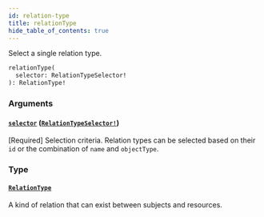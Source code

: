 ```yaml
---
id: relation-type
title: relationType
hide_table_of_contents: true
---
```



Select a single relation type.

```graphql
relationType(
  selector: RelationTypeSelector!
): RelationType!
```


### Arguments

#### [`selector`](#) ([`RelationTypeSelector!`](/docs/directory-api-reference/schema/relation-types/inputs/relation-type-selector))

[Required] Selection criteria. Relation types can be selected based on their `id` or the combination of `name` and `objectType`.


### Type

#### [`RelationType`](/docs/directory-api-reference/schema/relation-types/objects/relation-type)

A kind of relation that can exist between subjects and resources.




